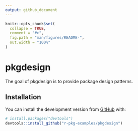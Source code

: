 ```yaml
---
output: github_document
---
```


<!-- README.md is generated from README.Rmd. Please edit that file -->

```r
knitr::opts_chunk$set(
  collapse = TRUE,
  comment = "#>",
  fig.path = "man/figures/README-",
  out.width = "100%"
)
```

# pkgdesign

The goal of pkgdesign is to provide package design patterns.

## Installation

You can install the development version from [GitHub](https://github.com/) with:

``` r
# install.packages("devtools")
devtools::install_github("r-pkg-examples/pkgdesign")
```
